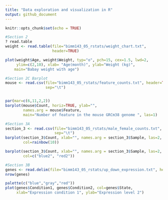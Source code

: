 ```yaml
---
title: "Data exploration and visualization in R"
output: github_document
---
```


```r
knitr::opts_chunk$set(echo = TRUE)
```

```r
#Section 2
? read.table
weight <- read.table(file="bimm143_05_rstats/weight_chart.txt", 
                     header=TRUE)

plot(weight$Age, weight$Weight, typ="o", pch=15, cex=1.5, lwd=2, 
     ylim=c(2,10), xlab= "Age(month)", ylab="Weight (kg)",
    main="Babay weight with age")
```

```r
#Section 2C Barplot
mouse <- read.csv(file="bimm143_05_rstats/feature_counts.txt", header=TRUE,
                  sep="\t")


par(mar=c(6,11,2,2))
barplot(mouse$Count, horiz=TRUE, ylab="",
        names.arg = mouse$Feature,
        main="Number of feature in the mouse GRCm38 genome ", las=1)
```


```r
#Section 3A
section_3 <- read.csv(file="bimm143_05_rstats/male_female_counts.txt", header=TRUE,
                      sep="\t")
barplot(section_3$Count, xlab="", names.arg = section_3$Sample, las=2, ylab="Counts",
        col=rainbow(10))
```

```r
barplot(section_3$Count, xlab="", names.arg = section_3$Sample, las=2, ylab="Counts",
        col=c("blue2", "red2"))
```


```r
#Section 3B
genes <- read.delim(file="bimm143_05_rstats/up_down_expression.txt", header=TRUE)
nrow(genes)

palette(c("blue","gray","red"))
plot(genes$Condition1, genes$Condition2, col=genes$State,
     xlab="Expression condition 1", ylab="Expression level 2")

```


